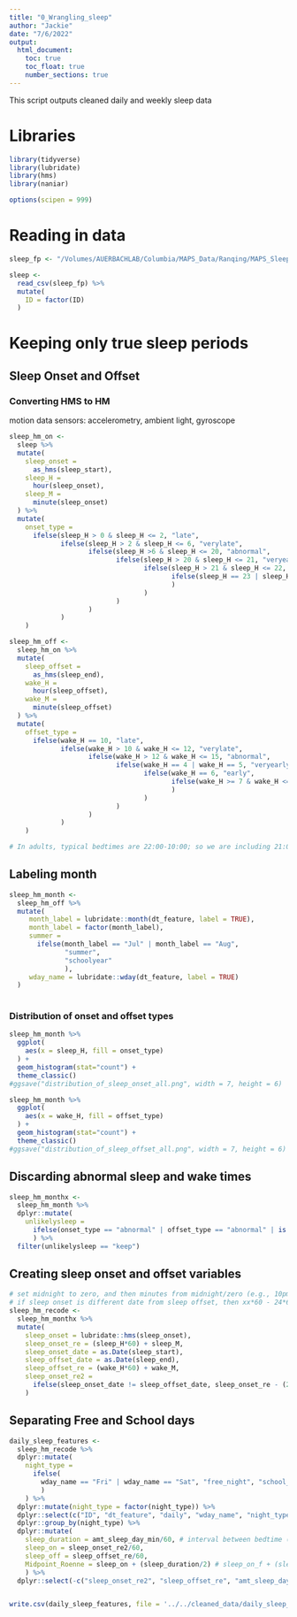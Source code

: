 ```yaml
---
title: "0_Wrangling_sleep"
author: "Jackie"
date: "7/6/2022"
output: 
  html_document:
    toc: true
    toc_float: true
    number_sections: true
---
```


This script outputs cleaned daily and weekly sleep data

# Libraries

```r
library(tidyverse)
library(lubridate)
library(hms)
library(naniar)
```

```r
options(scipen = 999)
```

# Reading in data

```r
sleep_fp <- "/Volumes/AUERBACHLAB/Columbia/MAPS_Data/Ranqing/MAPS_Sleep/data/clean/motion_sleep_processed.csv" # Ranqing getting rid of the stationary criteria; will reprocess

sleep <- 
  read_csv(sleep_fp) %>%
  mutate(
    ID = factor(ID)
  )
```

# Keeping only true sleep periods

## Sleep Onset and Offset

### Converting HMS to HM

motion data sensors: accelerometry, ambient light, gyroscope

```r
sleep_hm_on <-
  sleep %>%
  mutate(
    sleep_onset =
      as_hms(sleep_start),
    sleep_H =
      hour(sleep_onset),
    sleep_M =
      minute(sleep_onset)
  ) %>%
  mutate(
    onset_type = 
      ifelse(sleep_H > 0 & sleep_H <= 2, "late", 
             ifelse(sleep_H > 2 & sleep_H <= 6, "verylate",
                    ifelse(sleep_H >6 & sleep_H <= 20, "abnormal",
                           ifelse(sleep_H > 20 & sleep_H <= 21, "veryearly",
                                  ifelse(sleep_H > 21 & sleep_H <= 22, "early",
                                         ifelse(sleep_H == 23 | sleep_H == 0, "normal", NA)
                                         )
                                  )
                           )
                    )
             )
    ) 

sleep_hm_off <-
  sleep_hm_on %>%
  mutate(
    sleep_offset =
      as_hms(sleep_end),
    wake_H =
      hour(sleep_offset),
    wake_M =
      minute(sleep_offset)
  ) %>%
  mutate(
    offset_type = 
      ifelse(wake_H == 10, "late", 
             ifelse(wake_H > 10 & wake_H <= 12, "verylate",
                    ifelse(wake_H > 12 & wake_H <= 15, "abnormal",
                           ifelse(wake_H == 4 | wake_H == 5, "veryearly",
                                  ifelse(wake_H == 6, "early",
                                         ifelse(wake_H >= 7 & wake_H <= 9, "normal", NA)
                                         )
                                  )
                           )
                    )
             )
    )   

# In adults, typical bedtimes are 22:00-10:00; so we are including 21:00-2:00 Onset time to 4:00-12:00 offset time given wide ranges of onset/offset for adolescents
```

## Labeling month

```r
sleep_hm_month <-
  sleep_hm_off %>%
  mutate(
     month_label = lubridate::month(dt_feature, label = TRUE),
     month_label = factor(month_label),
     summer = 
       ifelse(month_label == "Jul" | month_label == "Aug",
              "summer",
              "schoolyear"
              ),
     wday_name = lubridate::wday(dt_feature, label = TRUE)
  )
  
```

### Distribution of onset and offset types

```r
sleep_hm_month %>%
  ggplot(
    aes(x = sleep_H, fill = onset_type)
  ) +
  geom_histogram(stat="count") +
  theme_classic()
#ggsave("distribution_of_sleep_onset_all.png", width = 7, height = 6)

sleep_hm_month %>%
  ggplot(
    aes(x = wake_H, fill = offset_type)
  ) +
  geom_histogram(stat="count") +
  theme_classic()
#ggsave("distribution_of_sleep_offset_all.png", width = 7, height = 6) 

```

## Discarding abnormal sleep and wake times

```r
sleep_hm_monthx <-
  sleep_hm_month %>%
  dplyr::mutate(
    unlikelysleep = 
      ifelse(onset_type == "abnormal" | offset_type == "abnormal" | is.na(offset_type), "drop", "keep") # 36 meet this criteria
      ) %>%
  filter(unlikelysleep == "keep")
```

## Creating sleep onset and offset variables

```r
# set midnight to zero, and then minutes from midnight/zero (e.g., 10pm would be -120)
# if sleep onset is different date from sleep offset, then xx*60 - 24*60 
sleep_hm_recode <-
  sleep_hm_monthx %>%
  mutate(
    sleep_onset = lubridate::hms(sleep_onset),
    sleep_onset_re = (sleep_H*60) + sleep_M,
    sleep_onset_date = as.Date(sleep_start),
    sleep_offset_date = as.Date(sleep_end),
    sleep_offset_re = (wake_H*60) + wake_M,
    sleep_onset_re2 =
      ifelse(sleep_onset_date != sleep_offset_date, sleep_onset_re - (24*60), sleep_onset_re)
    ) 
```

## Separating Free and School days

```r
daily_sleep_features <-
  sleep_hm_recode %>%
  dplyr::mutate(
    night_type = 
      ifelse(
        wday_name == "Fri" | wday_name == "Sat", "free_night", "school_night"
        )
    ) %>%
  dplyr::mutate(night_type = factor(night_type)) %>%
  dplyr::select(c("ID", "dt_feature", "daily", "wday_name", "night_type", "summer", "amt_sleep_day_min", "sleep_onset_re2", "sleep_offset_re")) %>%
  dplyr::group_by(night_type) %>%
  dplyr::mutate(
    sleep_duration = amt_sleep_day_min/60, # interval between bedtime (onset) and wake time (offset) in hours
    sleep_on = sleep_onset_re2/60,
    sleep_off = sleep_offset_re/60,
    Midpoint_Roenne = sleep_on + (sleep_duration/2) # sleep_on_f + (sleep_duration_f/2) because "sleep_on" could refer to the time going to bed, or "lights off time" rather than physiological sleep onset, the midpoint of sleep time includes the effects of prolonged sleep latency, which is more suitable to represent delayed circadian rhythm (De Souza and Hidalgo, 2014;Naismith et al., 2014 ).
    ) %>%
  dplyr::select(-c("sleep_onset_re2", "sleep_offset_re", "amt_sleep_day_min")) 


write.csv(daily_sleep_features, file = '../../cleaned_data/daily_sleep_jackie_cleaning.csv')
```

